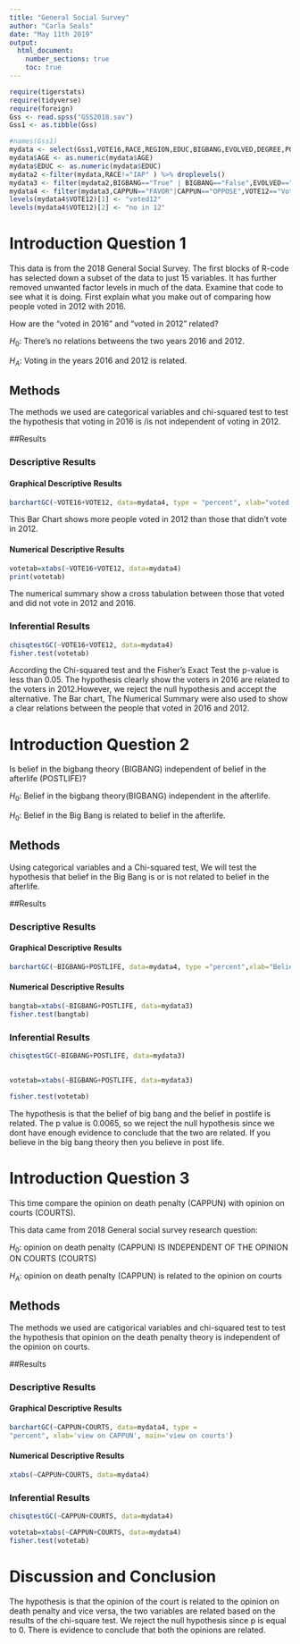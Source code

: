 ---
title: "General Social Survey"
author: "Carla Seals"
date: "May 11th 2019"
output: 
  html_document:
    number_sections: true
    toc: true
---


```{r include=FALSE,echo=FALSE}
require(tigerstats)
require(tidyverse)
require(foreign)
Gss <- read.spss("GSS2018.sav")
Gss1 <- as.tibble(Gss)
```

```{r include=FALSE,echo=FALSE}
#names(Gss1)
mydata <- select(Gss1,VOTE16,RACE,REGION,EDUC,BIGBANG,EVOLVED,DEGREE,POSTLIFE,AGE,OWNGUN,CAPPUN,COURTS,POLVIEWS,VOTE12,GOD)
mydata$AGE <- as.numeric(mydata$AGE)
mydata$EDUC <- as.numeric(mydata$EDUC)
mydata2 <-filter(mydata,RACE!="IAP" ) %>% droplevels()
mydata3 <- filter(mydata2,BIGBANG=="True" | BIGBANG=="False",EVOLVED=="True"|EVOLVED=="False",POSTLIFE=="YES"|POSTLIFE=="NO",OWNGUN=="YES"|OWNGUN=="NO",COURTS=="TOO HARSH"|COURTS=="NOT HARSH ENOUGH"|COURTS=="ABOUT RIGHT") %>% droplevels()
mydata4 <- filter(mydata3,CAPPUN=="FAVOR"|CAPPUN=="OPPOSE",VOTE12=="Voted"|VOTE12=="Did not vote",VOTE16=="Voted"|VOTE16=="Did not vote") %>% droplevels()
levels(mydata4$VOTE12)[1] <- "voted12"
levels(mydata4$VOTE12)[2] <- "no in 12"

```



# Introduction Question 1

<!--In this section you explain what you are trying to show.  Where did the data come from?  What is the research or other question you are trying to answer?!-->

This data is from the 2018 General Social Survey. The first blocks of R-code has selected down a subset of the data to just 15 variables. It has further removed unwanted factor levels in much of the data. Examine that code to see what it is doing. First explain what you make out of comparing how people voted in 2012 with 2016.

How are the "voted in 2016" and "voted in 2012" related?

$H_0:$  There's no relations betweens the two years 2016 and 2012.

$H_A:$  Voting in the years 2016 and 2012 is related.

## Methods

The methods we used are categorical variables and chi-squared test to test the hypothesis that voting in 2016 is /is not independent of voting in 2012.

##Results

<!--Divide this section into two sub-sections:  One for your descriptive  results and one for your inferential results.!-->

### Descriptive Results

#### Graphical Descriptive Results

<!--Graphical results here.  Make sure to show your code.  Provide appropriate labels for axes, giving units if possible, and provide a good title for the graph, too.  Use the graphical results to describe the patterns if any that exist in the data as focused toward the research question!-->


```{r}
barchartGC(~VOTE16+VOTE12, data=mydata4, type = "percent", xlab="voted in 2016") 

```


This Bar Chart shows more people voted in 2012 than those that didn't vote in 2012.


#### Numerical Descriptive Results

<!--Numerical results go here. Use the numerical results to describe the patterns if any that exist in the data as focused toward the research question!--> 


```{r}
votetab=xtabs(~VOTE16+VOTE12, data=mydata4)
print(votetab)
```

The numerical summary show a cross tabulation between those that voted and did not vote in 2012 and 2016.


### Inferential Results

<!--State hypothesis clearly.  Make sure your discussion of the inferential test covers all the aspects that the test output produces, such as test statistic, p-value etc.  Make a decision about the null hypothesis, explain the assumptions on which the selected test/procedure was based, and why the chosen procedure satisfys the assumptions and is appropriate to answer the research question!-->

```{r}
chisqtestGC(~VOTE16+VOTE12, data=mydata4)
fisher.test(votetab)
```


According the Chi-squared test and the Fisher's Exact Test the p-value is less than 0.05. The hypothesis clearly show the voters in 2016 are related to the voters in 2012.However, we reject the null hypothesis and accept the alternative. The Bar chart, The Numerical Summary were also used to show a clear relations between the people that voted in 2016 and 2012.

# Introduction Question 2

<!--In this section you explain what you are trying to show.  Where did the data come from?  What is the research or other question you are trying to answer?!-->

 Is belief in the bigbang theory (BIGBANG) independent of belief in the afterlife (POSTLIFE)?

$H_0:$ Belief in the bigbang theory(BIGBANG) independent in the afterlife.

$H_0:$ Belief in the Big Bang is related to belief in the afterlife.

## Methods

<!--Decide on your methods:  use "variable analysis" or other appropriate descriptors.  Make sure to choose at least one graphical method and at least one numerical method.!-->

Using categorical variables and a Chi-squared test, We will test the hypothesis that belief in the Big Bang is or is not related to belief in the afterlife.



##Results

<!--Divide this section into two sub-sections:  One for your descriptive  results and one for your inferential results.!-->

### Descriptive Results

#### Graphical Descriptive Results

<!--Graphical results here.  Make sure to show your code.  Provide appropriate labels for axes, giving units if possible, and provide a good title for the graph, too.  Use the graphical results to describe the patterns if any that exist in the data as focused toward the research question!-->

```{r}
barchartGC(~BIGBANG+POSTLIFE, data=mydata4, type ="percent",xlab="Belief In The Big Bang")
```



#### Numerical Descriptive Results

<!--Numerical results go here. Use the numerical results to describe the patterns if any that exist in the data as focused toward the research question!-->


```{r}
bangtab=xtabs(~BIGBANG+POSTLIFE, data=mydata3)
fisher.test(bangtab)
```


### Inferential Results

<!--State hypothesis clearly.  Make sure your discussion of the inferential test covers all the aspects that the test output produces, such as test statistic, p-value etc.  Make a decision about the null hypothesis, explain the assumptions on which the selected test/procedure was based, and why the chosen procedure satisfys the assumptions and is appropriate to answer the research question!-->

```{r}
chisqtestGC(~BIGBANG+POSTLIFE, data=mydata3)
          
```


```{r}
votetab=xtabs(~BIGBANG+POSTLIFE, data=mydata3)

fisher.test(votetab)
```
The hypothesis is that the belief of big bang and the belief in postlife is related. The p value is 0.0065, so we reject the null hypothesis since we dont have enough evidence to conclude that the two are related. If you believe in the big bang theory then you believe in post life.


# Introduction Question 3


<!--In this section you explain what you are trying to show.  Where did the data come from?  What is the research or other question you are trying to answer?!-->

This time compare the opinion on death penalty (CAPPUN) with opinion on courts (COURTS).

This data came from 2018 General social survey research question:

$H_0:$ opinion on death penalty (CAPPUN) IS INDEPENDENT OF THE OPINION ON COURTS (COURTS)  

$H_A:$ opinion on death penalty (CAPPUN) is related to the opinion on courts  

## Methods

<!--Decide on your methods:  use "variable analysis" or other appropriate descriptors.  Make sure to choose at least one graphical method and at least one numerical method.!-->
The methods we used are catigorical variables and chi-squared test to test the hypothesis that opinion on the death penalty theory is independent of the opinion on courts.

##Results

<!--Divide this section into two sub-sections:  One for your descriptive  results and one for your inferential results.!-->

### Descriptive Results

#### Graphical Descriptive Results

<!--Graphical results here.  Make sure to show your code.  Provide appropriate labels for axes, giving units if possible, and provide a good title for the graph, too.  Use the graphical results to describe the patterns if any that exist in the data as focused toward the research question!-->

```{r}
barchartGC(~CAPPUN+COURTS, data=mydata4, type =
"percent", xlab='view on CAPPUN', main='view on courts')
```


#### Numerical Descriptive Results

<!--Numerical results go here. Use the numerical results to describe the patterns if any that exist in the data as focused toward the research question!-->

```{r}
xtabs(~CAPPUN+COURTS, data=mydata4)
```

### Inferential Results

<!--State hypothesis clearly.  Make sure your discussion of the inferential test covers all the aspects that the test output produces, such as test statistic, p-value etc.  Make a decision about the null hypothesis, explain the assumptions on which the selected test/procedure was based, and why the chosen procedure satisfys the assumptions and is appropriate to answer the research question!-->

```{r}
chisqtestGC(~CAPPUN+COURTS, data=mydata4)
```

```{r}
votetab=xtabs(~CAPPUN+COURTS, data=mydata4)
fisher.test(votetab)
```


# Discussion and Conclusion

<!--Discussion and conclusion here.  If you found a relationship be sure to consider whether the relationship occurs because one of the variavbles causes the other, or whether they perhasps are related for some other reason.  Watch the chapter 6 videos from the GeorgeTown videos collection.!-->

The hypothesis is that the opinion of the court is related to the opinion on death penalty and vice versa, the two variables are related based on the results of the chi-square test. 
We reject the null hypothesis since p is equal to 0. There is evidence to conclude that both the opinions are related. 